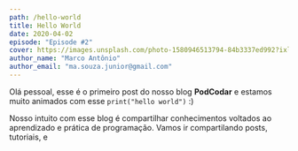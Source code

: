 ```yaml
---
path: /hello-world
title: Hello World
date: 2020-04-02
episode: "Episode #2"
cover: https://images.unsplash.com/photo-1580946513794-84b3337ed992?ixlib=rb-1.2.1&ixid=eyJhcHBfaWQiOjEyMDd9&auto=format&fit=crop&w=500&q=60
author_name: "Marco Antônio"
author_email: "ma.souza.junior@gmail.com"
---
```


Olá pessoal, esse é o primeiro post do nosso blog **PodCodar** e estamos muito animados com esse `print("hello world")` :)

Nosso intuito com esse blog é compartilhar conhecimentos voltados ao aprendizado e prática de programação. Vamos ir compartilando posts, tutoriais, e
